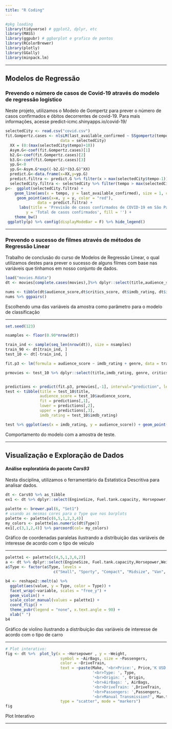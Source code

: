 ```yaml
---
title: "R Coding"
---
```

```r
#pkg loading
library(tidyverse) # ggplot2, dplyr, etc
library(MASS)
library(ggpubr) # ggbarplot e grafico de pontos
library(RColorBrewer)
library(plotly)
library(GGally)
library(minpack.lm)
```
***

## Modelos de Regressão

### Prevendo o número de casos de Covid-19 através do modelo de regressão logístico

Neste projeto, utilizamos o Modelo de Gompertz para prever o número de casos confirmados e óbitos decorrentes de covid-19.
Para mais informações, acesse predict-icmc.shinyapps.io/covid-19/

```r

selectedCity <- read.csv("covid.csv")
fit.Gompertz.cases <- nlsLM(last_available_confirmed ~ SSgompertz(tempo, Asym, b2, b3),
                        data = selectedCity)
  XX = (0:(max(selectedCity$tempo)+10))
  Asym.G<-coef(fit.Gompertz.cases)[1]
  b2.G<-coef(fit.Gompertz.cases)[2]
  b3.G<-coef(fit.Gompertz.cases)[3]
  yp.G<-0
  yp.G<-Asym.G*exp((-b2.G)*(b3.G)^XX)
  predict.G<-data.frame(x=XX,y=yp.G)
  predict.filtra <- predict.G %>% filter(x > max(selectedCity$tempo-1))
  selectedCity.filtra <- selectedCity %>% filter(tempo > max(selectedCity$tempo)-30)
p<-  ggplot(selectedCity.filtra) + 
    geom_line(aes(x = tempo, y = last_available_confirmed), size = 1, color = "blue") +
     geom_point(aes(x=x, y = y, color = "red"),
              data = predict.filtra) +
      labs(title = 'Previsão de casos confirmados de COVID-19 em Sâo Paulo', #subtitle=paste(input$cities,"-",input$state), x = 'Dias', 
         y = 'Total de casos confirmados', fill = '') +
    theme_bw()
 ggplotly(p) %>% config(displayModeBar = F) %>% hide_legend()

```

***

### Prevendo o sucesso de filmes através de métodos de Regressão Linear

Trabalho de conclusão do curso de Modelos de Regressão Linear, o qual utilizamos destes para prever o sucesso de alguns filmes com base nas variáveis que tínhamos em nosso conjunto de dados. 


```r
load("movies.Rdata")
dt <- movies[complete.cases(movies),]%>% dplyr::select(title,audience_score, imdb_rating, genre, critics_score, critics_rating, audience_rating, best_pic_nom, best_pic_win, best_actor_win, best_actress_win, best_dir_win, top200_box,imdb_rating,imdb_num_votes)

nums <- tibble(dt$audience_score,dt$critics_score, dt$imdb_rating, dt$imdb_num_votes)
nums %>% ggpairs()
```

Escolhendo uma das variáveis da amostra como parâmetro para o modelo de classificação

***


```r
set.seed(123)

nsamples <- floor(0.90*nrow(dt))

train_ind <- sample(seq_len(nrow(dt)), size = nsamples)
train_90 <- dt[train_ind, ]
test_10 <- dt[-train_ind, ]

fit.p3 <- lm(formula = audience_score ~ imdb_rating + genre, data = train_90)

prmovies <- test_10 %>% dplyr::select(title,imdb_rating, genre, critics_score)  


predictions <- predict(fit.p3, prmovies[,-1], interval="prediction", level=0.95)
test <- tibble(title = test_10$title,
               audience_score = test_10$audience_score,
               fit = predictions[,1],
               lower = predictions[,2],
               upper = predictions[,3],
               imdb_rating = test_10$imdb_rating)

test %>% ggplot(aes(x = imdb_rating, y = audience_score)) + geom_point() + geom_smooth(aes(x = imdb_rating, y = audience_score),method=lm, se=TRUE)
```

Comportamento do modelo com a amostra de teste.

  
***

## Visualização e Exploração de Dados

#### Análise exploratória do pacote *Cars93*

Nesta disciplina, utilizamos o ferramentário da Estatística Descritiva para analisar dados.

```r
dt <- Cars93 %>% as_tibble
ex1 <- dt %>% dplyr::select(EngineSize, Fuel.tank.capacity, Horsepower, Weight)

palette <- brewer.pal(6, "Set1") 
# usando as mesmas cores para o Type que nos barplots
palette <- palette[c(6,5,1,2,3,4)]
my_colors <- palette[as.numeric(dt$Type)]
ex1[,c(3,1,2,4)] %>% parcoord(col= my_colors) 
```

  Gráfico de coordenadas paralelas ilustrando a distribuição das variáveis de interesse de acordo com o tipo de veículo

***


```r
palette1 <- palette[c(4,5,1,3,6,2)]
a <- dt %>% dplyr::select(EngineSize, Fuel.tank.capacity,Horsepower,Weight,Type)
a$Type <- factor(a$Type, levels =
                     c("Small", "Sporty", "Compact", "Midsize", "Van", "Large"))

b4 <- reshape2::melt(a) %>% 
  ggplot(aes(value, y = Type, color = Type)) + 
  facet_wrap(~variable, scales = "free_y") +
  geom_violin() +
  scale_color_manual(values = palette1) +
  coord_flip() +
  theme_pubr(legend = "none", x.text.angle = 90) +
  xlab(" ")
b4
```
Gráfico de violino ilustrando a distribuição das variáveis de interesse de acordo com o tipo de carro

***


```r
# Plot interativo:
fig <- dt %>%  plot_ly(x = ~Horsepower , y = ~Weight,
                        symbol = ~AirBags, size = ~Passengers,
                        color = ~DriveTrain,
                        text = ~paste(Make, '<br>Price:', Price,'K USD',
                                      '<br>Type: ', Type,
                                      '<br>Origin: ', Origin,
                                      '<br>AirBags: ', AirBags,
                                      '<br>DriveTrain: ',DriveTrain,
                                      '<br>Passengers: ',Passengers,
                                      '<br>Manual Transmission?', Man.trans.avail),
                        type = "scatter", mode = "markers")
fig
```
Plot Interativo

***